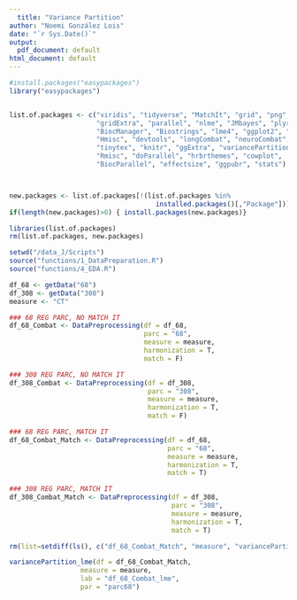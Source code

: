```yaml
---
  title: "Variance Partition"
author: "Noemi González Lois"
date: "`r Sys.Date()`"
output:
  pdf_document: default
html_document: default
---
```

  
```r
#install.packages("easypackages")
library("easypackages")


list.of.packages <- c("viridis", "tidyverse", "MatchIt", "grid", "png", 
                      "gridExtra", "parallel", "nlme", "JMbayes", "plyr",
                      "BiocManager", "Biostrings", "lme4", "ggplot2", "dplyr",
                      "Hmisc", "devtools", "longCombat", "neuroCombat", 
                      "tinytex", "knitr", "ggExtra", "variancePartition",
                      "Rmisc", "doParallel", "hrbrthemes", "cowplot", 
                      "BiocParallel", "effectsize", "ggpubr", "stats")



new.packages <- list.of.packages[!(list.of.packages %in%
                                     installed.packages()[,"Package"])]
if(length(new.packages)>0) { install.packages(new.packages)}

libraries(list.of.packages)
rm(list.of.packages, new.packages)
```


```r
setwd("/data_J/Scripts")
source("functions/1_DataPreparation.R")
source("functions/4_EDA.R")
```


```r
df_68 <- getData("68")
df_308 <- getData("308")
measure <- "CT"
```


```r
### 68 REG PARC, NO MATCH IT
df_68_Combat <- DataPreprocessing(df = df_68,
                                  parc = "68",
                                  measure = measure,
                                  harmonization = T,
                                  match = F)

### 308 REG PARC, NO MATCH IT
df_308_Combat <- DataPreprocessing(df = df_308,
                                   parc = "308",
                                   measure = measure,
                                   harmonization = T,
                                   match = F)

### 68 REG PARC, MATCH IT
df_68_Combat_Match <- DataPreprocessing(df = df_68,
                                        parc = "68",
                                        measure = measure,
                                        harmonization = T,
                                        match = T)

### 308 REG PARC, MATCH IT
df_308_Combat_Match <- DataPreprocessing(df = df_308,
                                         parc = "308",
                                         measure = measure,
                                         harmonization = T,
                                         match = T)
```

```r
rm(list=setdiff(ls(), c("df_68_Combat_Match", "measure", "variancePartition_lme")))
```

```r
variancePartition_lme(df = df_68_Combat_Match,
                  measure = measure,
                  lab = "df_68_Combat_lme",
                  par = "parc68")
```


